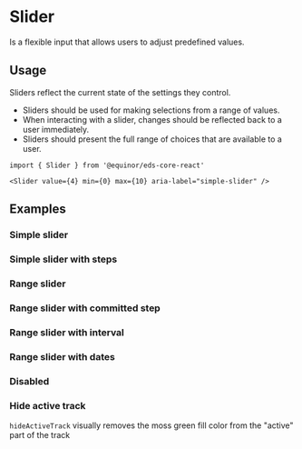 
# Slider

Is a flexible input that allows users to adjust predefined values.

<Links 
    ariaUrl="https://www.w3.org/WAI/ARIA/apg/patterns/slider/"
    figmaUrl="https://www.figma.com/file/0bGXR2sCwMVSDNyyzu5BXrO5/UI%E2%80%94User-Interface?node-id=17490%3A95"
    documentationUrl="https://eds.equinor.com/0b0c666ab/p/550c4f-slider/b/86826a"
    sourceUrl="https://github.com/equinor/design-system/blob/develop/packages/eds-core-react/src/components/Slider/Slider.tsx"
    npmUrl="https://www.npmjs.com/package/@equinor/eds-core-react"
/>

<Primary />
<Controls />

## Usage

Sliders reflect the current state of the settings they control.

<ul>
    <li>Sliders should be used for making selections from a range of values.</li>
    <li>When interacting with a slider, changes should be reflected back to a user immediately.</li>
    <li>Sliders should present the full range of choices that are available to a user.</li>
</ul>

```tsx
import { Slider } from '@equinor/eds-core-react'

<Slider value={4} min={0} max={10} aria-label="simple-slider" />
```

## Examples

### Simple slider

<Canvas of={ComponentStories.SimpleSlider} />

### Simple slider with steps

<Canvas of={ComponentStories.SimpleSliderWithSteps} />

### Range slider

<Canvas of={ComponentStories.RangeSlider} />

### Range slider with committed step

<Canvas of={ComponentStories.RangeSliderWithCommittedStep} />

### Range slider with interval

<Canvas of={ComponentStories.RangeSliderWithInterval} />

### Range slider with dates

<Canvas of={ComponentStories.RangeSliderWithDates} />

### Disabled

<Canvas of={ComponentStories.Disabled} />

### Hide active track
`hideActiveTrack` visually removes the moss green fill color from the "active" part of the track
<Canvas of={ComponentStories.HideActiveTrack} />
